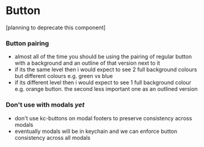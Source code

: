 
# Button

[planning to deprecate this component]

### Button pairing

- almost all of the time you should be using the pairing of regular button with a background and an outline of that version next to it
- if its the same level then i would expect to see 2 full background colours but different colours e.g. green vs blue
- if its different level then i would expect to see 1 full background colour e.g. orange button. the second less important one as an outlined version

### Don't use with modals *yet*

- don't use kc-buttons on modal footers to preserve consistency across modals
- eventually modals will be in keychain and we can enforce button consistency across all modals

<ArgsTable of={Button} />

